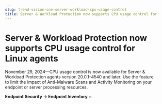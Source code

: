 ```yaml
---
slug: trend-vision-one-server-workload-cpu-usage-control
title: Server & Workload Protection now supports CPU usage control for Linux agents
---
```

# Server & Workload Protection now supports CPU usage control for Linux agents

November 29, 2024—CPU usage control is now available for Server & Workload Protection agents version 20.0.1-4540 and later. Use the feature to limit the impact of Anti-Malware Scans and Activity Monitoring on your endpoint or server processing resources.

**Endpoint Security → Endpoint Inventory**
:::
